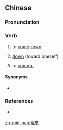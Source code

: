 {{also|落来}}
==Chinese==
{{zh-forms|s=落来}}

===Pronunciation===
{{zh-pron
|h=pfs=n:lo̍k-lòi
|mn=lo̍h-lâi
|cat=v
}}

===Verb===
{{zh-verb}}

# {{lb|zh|Min Nan}} to [[come]] [[down]]
# {{lb|zh|Min Nan|after a verb}} [[down]] (toward oneself)
# {{lb|zh|Hakka}} to [[come in]]

====Synonyms====
* {{zh-l|下來}}

===References===
* {{qualifier|Min Nan}} {{thcwd|9942}}

[[zh-min-nan:落來]]
